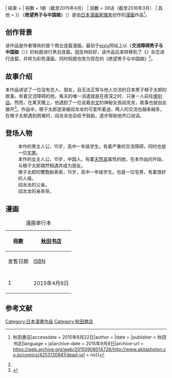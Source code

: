 {{未完結}}
{{Infobox animanga/Headerofja
| 標題 = 绝望男子与中国娘
| 圖像 = File:绝望男子与中国娘.jpg
| 尺寸 = 
| 說明 = 
| 日文名稱 = 絶望男子と中国娘
| 英文名稱 = Despair Boy and China Girl
| 假名 = 
| 羅馬字 = Zetsubō danshi to Chūgoku musume
| 類型 = [[喜剧|喜剧]]、[[爱情|爱情]]、生活片段
}}
{{Infobox animanga/name
|formal=
|common=绝望男子与中国娘
}}
{{Infobox animanga/Manga
| 標題 = 
| 作者 = 理央
| 出版社 = {{flagicon|JPN}} [[秋田书店|秋田书店]]
| 其他出版社 = 
| 連載雜誌 = {{lang|ja|Championタップ！}}
| label = {{lang|ja|少年チャンピオンコミックス・タップ！}}
| 開始 = 2014年5月22日<ref>{{Cite web|url = http://myanimelist.net/manga/88619/Zetsubou_Danshi_to_Chuugoku_Musume|title = Zetsubou Danshi to Chuugoku Musume (Despair Boy and China Girl) {{!}} Manga - MyAnimeList.net|accessdate = 2015年8月22日|author = |date = |publisher = MyAnimeList.net|language = en|archive-date = 2016年3月6日|archive-url = https://web.archive.org/web/20160306015117/http://myanimelist.net/manga/88619/Zetsubou_Danshi_to_Chuugoku_Musume|dead-url = no}}</ref>
| 結束 = 
| 冊數 = 1册（截至2015年4月）
| 話數 = 38话（截至2016年3月）
| 其他 = 
}}
{{Infobox animanga/Footerofja}}
《'''绝望男子与中国娘'''》（{{lang-ja|絶望男子と中国娘}}）是由[[日本|日本]][[漫画家|漫画家]][[理央|理央]]创作的[[漫画|漫画]]作品<ref>{{Cite web|url = http://www.akitashoten.co.jp/comics/4253130941|title = 絶望男子と中国娘 第1巻 {{!}} 秋田書店|accessdate = 2015年8月22日|author = |date = |publisher = 秋田书店|language = ja|archive-date = 2015年9月8日|archive-url = https://web.archive.org/web/20150908014726/http://www.akitashoten.co.jp/comics/4253130941|dead-url = no}}</ref>。

== 创作背景 ==
该作品是作者理央的首个商业连载漫画，最初于[[pixiv|pixiv]]网站上以《'''交流障碍男子与中国娘'''（{{lang-ja|コミュ障男子と中国娘}}）》的标题进行黑白连载。因反响较好，该作品后来转移到了《{{lang|ja|Championタップ！}}》杂志进行连载，并转为彩色漫画，同时标题也改为现在的《绝望男子与中国娘》<ref name=":0" />。

== 故事介绍 ==
本作品讲述了一位没有恋人、朋友，且无法正常与他人交流的日本男子根子太郎的故事。有着交流障碍的他，每天的唯一消遣就是在夜深之时，只身一人前往[[便利店|便利店]]。然而，在某天晚上，他遇到了一位说着[[中文|中文]]的神秘女孩阎龙龙，故事也就由此展开<ref name=":0">{{Cite web|url = http://comic.pixiv.net/works/1400|title = 絶望男子と中国娘 - pixivコミックで漫画を無料試し読み|accessdate = 2015年8月22日|author = |date = |publisher = [[Pixiv|Pixiv]]|language = ja|archive-date = 2015年10月4日|archive-url = https://web.archive.org/web/20151004230355/http://comic.pixiv.net/works/1400|dead-url = no}}</ref>。作品中，根子太郎逐渐被阎龙龙的可爱所着迷，两人的交流也越来越多，在根子太郎遇到困难时，阎龙龙也会给予鼓励，逐步帮助他开口说话。

== 登场人物 ==
; {{nihongo|根子太郎|根子 太郎（ねこ たろお）}}
:本作的男主人公，15岁，高中一年级学生。有着严重的交流障碍，同时也是一位[[宅男|宅男]]。
; {{nihongo|阎龙龙|イエソ ロンロン}}
:本作的女主人公，15岁，中国人。有着[[天然呆|天然呆]]属性的她，在本作品的开始，与根子太郎偶然相遇并成为朋友。
; {{nihongo|根子太久郎|根子 太久郎（ねこ たくろう）}}
:根子太郎的雙胞胎弟弟，15岁，高中一年级学生。也是一位宅男，有着很好的人缘。
; {{nihongo|飞龙|フェイロン}}
:阎龙龙的父亲。
; {{nihongo|天龙|テイェンロン}}
:阎龙龙的亲哥哥。

== 漫画 ==
{| class=wikitable style="font-size:small;"
|+漫画单行本
!rowspan="2"|冊數
!colspan="2"|{{flagicon|Japan}} [[秋田书店|秋田书店]]
|-
!发售日期!![[ISBN|ISBN]]
|-
|-
| 1
| 2015年4月8日
| ISBN 978-4-253-13094-3<ref>{{Cite web|url = http://www.amazon.co.jp/gp/product/4253130941|title = Amazon.co.jp： 絶望男子と中国娘 1 (少年チャンピオン・コミックス・タップ!): 理央: 本|accessdate = 2015年8月22日|author = |date = |publisher = Amazon日本|language=ja}}</ref>
|}

== 参考文献 ==
{{reflist}}
[[Category:日本漫畫作品|Category:日本漫畫作品]]
[[Category:秋田書店|Category:秋田書店]]